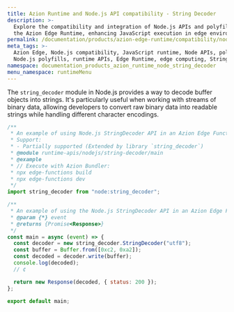 ```yaml
---
title: Azion Runtime and Node.js API compatibility - String Decoder
description: >-
  Explore the compatibility and integration of Node.js APIs and polyfills with
  the Azion Edge Runtime, enhancing JavaScript execution in edge environments.
permalink: /documentation/products/azion-edge-runtime/compatibility/node/string-decoder/
meta_tags: >-
  Azion Edge, Node.js compatibility, JavaScript runtime, Node APIs, polyfills,
  Node.js polyfills, runtime APIs, Edge Runtime, edge computing, String decoder
namespace: documentation_products_azion_runtime_node_string_decoder
menu_namespace: runtimeMenu
---
```


The `string_decoder` module in Node.js provides a way to decode buffer objects into strings. It's particularly useful when working with streams of binary data, allowing developers to convert raw binary data into readable strings while handling different character encodings.

```javascript
/**
 * An example of using Node.js StringDecoder API in an Azion Edge Function.
 * Support:
 * - Partially supported (Extended by library `string_decoder`)
 * @module runtime-apis/nodejs/string-decoder/main
 * @example
 * // Execute with Azion Bundler:
 * npx edge-functions build
 * npx edge-functions dev
 */
import string_decoder from "node:string_decoder";

/**
 * An example of using the Node.js StringDecoder API in an Azion Edge Function.
 * @param {*} event
 * @returns {Promise<Response>}
 */
const main = async (event) => {
  const decoder = new string_decoder.StringDecoder("utf8");
  const buffer = Buffer.from([0xc2, 0xa2]);
  const decoded = decoder.write(buffer);
  console.log(decoded);
  // ¢

  return new Response(decoded, { status: 200 });
};

export default main;
```